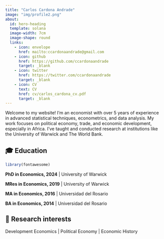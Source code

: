 ```yaml
---
title: "Carlos Cardona Andrade"
image: "img/profile2.png"
about: 
  id: hero-heading
  template: solana
  image-width: 7cm
  image-shape: round
  links:
    - icon: envelope
      href: mailto:ccardonaandrade@gmail.com
    - icon: github
      href: https://github.com/ccardonaandrade
      target: _blank
    - icon: twitter
      href: https://twitter.com/ccardonaandrade
      target: _blank
    - icon: CV
      text: CV
      href: cv/carlos_cardona_cv.pdf
      target: _blank
---
```


::: {#hero-heading}

Welcome to my website! I’m an economist with over 5 years of experience in advanced statistical techniques, econometrics, and data analysis. My work focuses on political economy, trade, and economic development, especially in Africa. I've taught and conducted research at institutions like the University of Warwick and The World Bank.

## 🎓 Education

```r
library(fontawesome)
```

**PhD in Economics, 2024** \| University of Warwick

**MRes in Economics, 2019** \| University of Warwick

**MA in Economics, 2016** \| Universidad del Rosario

**BA in Economics, 2014** \| Universidad del Rosario

## 🔎 Research interests

Development Economics \| Political Economy \| Economic History

:::
